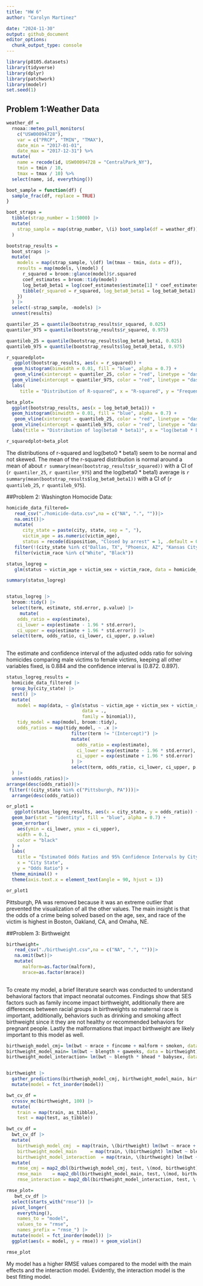 ```yaml
---
title: "HW 6"
author: "Carolyn Martinez"

date: "2024-11-30"
output: github_document
editor_options: 
  chunk_output_type: console
---
```



```r
library(p8105.datasets)
library(tidyverse)
library(dplyr)
library(patchwork)
library(modelr)
set.seed(1)
```


## Problem 1:Weather Data 
```r
weather_df = 
  rnoaa::meteo_pull_monitors(
    c("USW00094728"),
    var = c("PRCP", "TMIN", "TMAX"), 
    date_min = "2017-01-01",
    date_max = "2017-12-31") %>%
  mutate(
    name = recode(id, USW00094728 = "CentralPark_NY"),
    tmin = tmin / 10,
    tmax = tmax / 10) %>%
  select(name, id, everything())

boot_sample = function(df) {
  sample_frac(df, replace = TRUE)
}

boot_straps = 
  tibble(strap_number = 1:5000) |> 
  mutate(
    strap_sample = map(strap_number, \(i) boot_sample(df = weather_df))
  )

bootstrap_results = 
  boot_straps |> 
  mutate(
    models = map(strap_sample, \(df) lm(tmax ~ tmin, data = df)),
    results = map(models, \(model) {
      r_squared = broom::glance(model)$r.squared
      coef_estimates = broom::tidy(model)
      log_beta0_beta1 = log(coef_estimates$estimate[1] * coef_estimates$estimate[2])
      tibble(r_squared = r_squared, log_beta0_beta1 = log_beta0_beta1)
    })
  ) |> 
  select(-strap_sample, -models) |> 
  unnest(results)

quantiler_25 = quantile(bootstrap_results$r_squared, 0.025)
quantiler_975 = quantile(bootstrap_results$r_squared, 0.975)

quantileb_25 = quantile(bootstrap_results$log_beta0_beta1, 0.025)
quantileb_975 = quantile(bootstrap_results$log_beta0_beta1, 0.975)

r_squaredplot=
   ggplot(bootstrap_results, aes(x = r_squared)) +
  geom_histogram(binwidth = 0.01, fill = "blue", alpha = 0.7) +
   geom_vline(xintercept = quantiler_25, color = "red", linetype = "dashed", linewidth = 1) +
  geom_vline(xintercept = quantiler_975, color = "red", linetype = "dashed", linewidth = 1) +
  labs(
     title = "Distribution of R-squared", x = "R-squared", y = "Frequency")

beta_plot=
  ggplot(bootstrap_results, aes(x = log_beta0_beta1)) +
  geom_histogram(binwidth = 0.01, fill = "blue", alpha = 0.7) +
   geom_vline(xintercept = quantileb_25, color = "red", linetype = "dashed", linewidth = 1) +
  geom_vline(xintercept = quantileb_975, color = "red", linetype = "dashed", linewidth = 1) +
  labs(title = "Distribution of log(beta0 * beta1)", x = "log(beta0 * beta1)", y = "Frequency")

r_squaredplot+beta_plot
```

The distributions of r-squared and log(beto0 * beta1) seem to be normal and not skewed. The mean of the r-squared distribution is normal around a mean of about `r summary(mean(bootstrap_results$r_squared))` with a CI of (`r quantiler_25`, `r quantiler_975`) and the log(beta0 * beta1) average is `r summary(mean(bootstrap_results$log_beta0_beta1))` with a CI of (`r quantileb_25`, `r quantileb_975`). 

##Problem 2: Washington Homocide Data: 

```r
homicide_data_filtered=
   read_csv("./homicide-data.csv",na = c("NA", ".", ""))|>
   na.omit()|>
   mutate(
      city_state = paste(city, state, sep = ", "),
      victim_age = as.numeric(victim_age),
      status = recode(disposition, "Closed by arrest" = 1, .default = 0))|>
   filter(!(city_state %in% c("Dallas, TX", "Phoenix, AZ", "Kansas City, MO","Tulsa, AL")))|>
   filter(victim_race %in% c("White", "Black"))

status_logreg = 
   glm(status ~ victim_age + victim_sex + victim_race, data = homicide_data_filtered)

summary(status_logreg)


status_logreg |> 
  broom::tidy() |> 
  select(term, estimate, std.error, p.value) |> 
     mutate(
    odds_ratio = exp(estimate), 
    ci_lower = exp(estimate - 1.96 * std.error),  
    ci_upper = exp(estimate + 1.96 * std.error)) |> 
  select(term, odds_ratio, ci_lower, ci_upper, p.value)
   
```

The estimate and confidence interval of the adjusted odds ratio for solving homicides comparing male victims to female victims, keeping all other variables fixed, is 0.884 
and the confidence interval is (0.872. 0.897).

```r
status_logreg_results = 
  homicide_data_filtered |>
  group_by(city_state) |>
  nest() |> 
  mutate(
    model = map(data, ~ glm(status ~ victim_age + victim_sex + victim_race, 
                            data = ., 
                            family = binomial)),
    tidy_model = map(model, broom::tidy),
    odds_ratios = map(tidy_model, ~ .x |> 
                        filter(term != "(Intercept)") |> 
                        mutate(
                          odds_ratio = exp(estimate),
                          ci_lower = exp(estimate - 1.96 * std.error),
                          ci_upper = exp(estimate + 1.96 * std.error)
                        ) |> 
                        select(term, odds_ratio, ci_lower, ci_upper, p.value))
  ) |> 
  unnest(odds_ratios)|>
arrange(desc(odds_ratio))|>
 filter(!(city_state %in% c("Pittsburgh, PA")))|>
  arrange(desc(odds_ratio)) 

or_plot1 =
   ggplot(status_logreg_results, aes(x = city_state, y = odds_ratio)) +
  geom_bar(stat = "identity", fill = "blue", alpha = 0.7) +
  geom_errorbar(
    aes(ymin = ci_lower, ymax = ci_upper),
    width = 0.1,
    color = "black"
  ) +
  labs(
    title = "Estimated Odds Ratios and 95% Confidence Intervals by City",
    x = "City State",
    y = "Odds Ratio") +
  theme_minimal() +
  theme(axis.text.x = element_text(angle = 90, hjust = 1))  

or_plot1
```

Pittsburgh, PA was removed because it was an extreme outlier that prevented the visualization of all the other values. The main insight is that the odds of a crime being solved based on the age, sex, and race of the victim is highest in Boston, Oakland, CA, and Omaha, NE.  

##Problem 3: Birthweight

```r

birthweight=
   read_csv("./birthweight.csv",na = c("NA", ".", ""))|>
   na.omit(bwt)|>
   mutate(
      malform=as.factor(malform),
      mrace=as.factor(mrace))
   
```

To create my model, a brief literature search was conducted to understand behavioral factors that impact neonatal outcomes. Findings show that SES factors such as family income impact birthweight, additionally there are differences between racial groups in birthweights so maternal race is important, additionally, behaviors such as drinking and smoking affect birthweight since it they are not healthy or recommended behaviors for pregnant people. Lastly the malformations that impact birthweight are likely important to this model as well. 

```r
birthweigh_model_cmj= lm(bwt ~ mrace + fincome + malform + smoken, data = birthweight)
birthweight_model_main= lm(bwt ~ blength + gaweeks, data = birthweight)
birthweight_model_interaction= lm(bwt ~ blength * bhead * babysex, data = birthweight)


birthweight |> 
  gather_predictions(birthweigh_model_cmj, birthweight_model_main, birthweight_model_interaction) |> 
  mutate(model = fct_inorder(model))

bwt_cv_df =
  crossv_mc(birthweight, 100) |> 
  mutate(
    train = map(train, as_tibble),
    test = map(test, as_tibble))

bwt_cv_df = 
  bwt_cv_df |> 
  mutate(
    birthweigh_model_cmj  = map(train, \(birthweight) lm(bwt ~ mrace + fincome + malform + smoken, data = birthweight)),
    birthweight_model_main     = map(train, \(birthweight) lm(bwt ~ blength + gaweeks, data = birthweight)),
    birthweight_model_interaction  = map(train, \(birthweight) lm(bwt ~ blength * bhead * babysex, data = birthweight)))|> 
  mutate(
    rmse_cmj = map2_dbl(birthweigh_model_cmj, test, \(mod, birthweight) rmse(model = mod, data = birthweight)),
    rmse_main    = map2_dbl(birthweight_model_main, test, \(mod, birthweight) rmse(model = mod, data = birthweight)),
    rmse_interaction = map2_dbl(birthweight_model_interaction, test, \(mod, birthweight) rmse(model = mod, data = birthweight)))

rmse_plot=
   bwt_cv_df |> 
  select(starts_with("rmse")) |> 
  pivot_longer(
    everything(),
    names_to = "model", 
    values_to = "rmse",
    names_prefix = "rmse_") |> 
  mutate(model = fct_inorder(model)) |> 
  ggplot(aes(x = model, y = rmse)) + geom_violin()

rmse_plot

```

My model has a higher RMSE values compared to the model with the main effects and the interaction model. Evidently, the interaction model is the best fitting model. 

